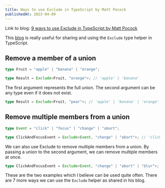 ```yaml
---
title: Ways to use Exclude in TypeScript by Matt Pocock
publishedAt: 2023-04-09
---
```


Link to blog: [9 ways to use Exclude in TypeScript by Matt Pocock](https://www.totaltypescript.com/uses-for-exclude-type-helper)

This [blog](https://www.totaltypescript.com/uses-for-exclude-type-helper) is really useful for sharing and using the `Exclude` type helper in TypeScript.

## Remove a member of a union

```ts
type Fruit = "apple" | "banana" | "orange";

type Result = Exclude<Fruit, "orange">; // 'apple' | 'banana'
```

The first argument represents the full union. The second argument can be any type even if it does not exist.

```ts
type Result = Exclude<Fruit, "pear">; // 'apple' | 'banana' | 'orange'
```

## Remove multiple members from a union

```ts
type Event = "click" | "focus" | "change" | "abort";

type ClickAndFocusEvent = Exclude<Event, "change" | "abort">; // 'click' | 'focus'
```

We can also use Exclude to remove multiple members from a union. By passing a union to the second argument, we can remove multiple members at once.

```ts
type ClickAndFocusEvent = Exclude<Event, "change" | "abort" | "blur">; // 'click' | 'focus'
```

These are the two examples which I believe can be used quite often. There are 7 more ways we can use the `Exclude` helper as shared in his blog.
